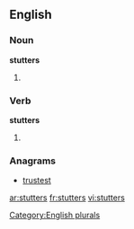 
==English==

===Noun===
'''stutters'''

# {{plural of |[[stutter]]}}

===Verb===
'''stutters'''

# {{third-person singular of|[[stutter]]}}

===Anagrams===
* [[trustest#English|trustest]]

[[Category:English plurals]]

[[ar:stutters]]
[[fr:stutters]]
[[vi:stutters]]
